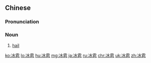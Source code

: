 ==Chinese==
{{zh-forms}}

===Pronunciation===
{{zh-pron
|m=bīngbáo
|c=bing1 bok6
|h=pfs=pên-pho̍k
|mn=peng-pha̍uh/peng-phàu/peng-phāu
|cat=n
}}

===Noun===
{{zh-noun}}

# [[hail]]

[[ko:冰雹]]
[[lo:冰雹]]
[[hu:冰雹]]
[[mg:冰雹]]
[[ja:冰雹]]
[[ru:冰雹]]
[[chr:冰雹]]
[[uk:冰雹]]
[[zh:冰雹]]